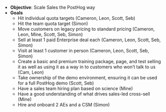 - **Objective**: Scale Sales the PostHog way
- **Goals**
  - Hit individual quota targets (Cameron, Leon, Scott, Seb)
  - Hit the team quota target (Simon)
  - Move customers on legacy pricing to standard pricing (Cameron, Leon, Mine, Scott, Seb, Simon)
  - Sell at least 1 paid Enterprise deal each (Cameron, Leon, Scott, Seb, Simon)
  - Visit at least 1 customer in person (Cameron, Leon, Scott, Seb, Simon)
  - Create a basic and premium training package, page, and test selling it as well as using it as a way in to customers who won’t talk to us (Cam, Leon)
  - Take ownership of the demo environment, ensuring it can be used for a full PostHog demo (Scott, Seb)
  - Have a sales team hiring plan based on science (Mine)
  - Have a good understanding of what drives sales-led cross-sell (Mine)
  - Hire and onboard 2 AEs and a CSM (Simon)



